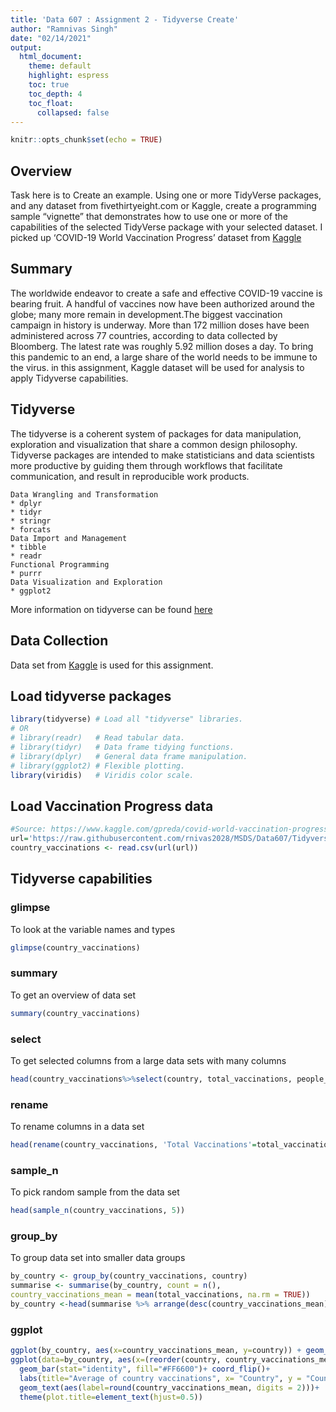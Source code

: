 ```yaml
---
title: 'Data 607 : Assignment 2 - Tidyverse Create'
author: "Ramnivas Singh"
date: "02/14/2021"
output:   
  html_document:
    theme: default
    highlight: espress
    toc: true
    toc_depth: 4
    toc_float:
      collapsed: false
---
```


```r
knitr::opts_chunk$set(echo = TRUE)
```

## Overview

Task here is to Create an example. Using one or more TidyVerse packages, and any dataset from fivethirtyeight.com or Kaggle, create a programming sample “vignette” that demonstrates how to use one or more of the capabilities of the selected TidyVerse package with your selected dataset.
I picked up 'COVID-19 World Vaccination Progress' dataset from [Kaggle](https://www.kaggle.com/gpreda/covid-world-vaccination-progress)

## Summary
The worldwide endeavor to create a safe and effective COVID-19 vaccine is bearing fruit. A handful of vaccines now have been authorized around the globe; many more remain in development.The biggest vaccination campaign in history is underway. More than 172 million doses have been administered across 77 countries, according to data collected by Bloomberg. The latest rate was roughly 5.92 million doses a day. To bring this pandemic to an end, a large share of the world needs to be immune to the virus.
in this assignment, Kaggle dataset will be used for analysis to apply Tidyverse capabilities.

## Tidyverse
The tidyverse is a coherent system of packages for data manipulation, exploration and visualization that share a common design philosophy. Tidyverse packages are intended to make statisticians and data scientists more productive by guiding them through workflows that facilitate communication, and result in reproducible work products.

```
Data Wrangling and Transformation
* dplyr
* tidyr 
* stringr
* forcats
Data Import and Management
* tibble
* readr 
Functional Programming
* purrr
Data Visualization and Exploration
* ggplot2

```
More information on tidyverse can be found [here](https://tidyverse.org)

## Data Collection
Data set from [Kaggle](https://www.kaggle.com/gpreda/covid-world-vaccination-progress) is used for this assignment. 

## Load tidyverse packages
```r
library(tidyverse) # Load all "tidyverse" libraries.
# OR
# library(readr)   # Read tabular data.
# library(tidyr)   # Data frame tidying functions.
# library(dplyr)   # General data frame manipulation.
# library(ggplot2) # Flexible plotting.
library(viridis)   # Viridis color scale.

```

## Load Vaccination Progress data

```r
#Source: https://www.kaggle.com/gpreda/covid-world-vaccination-progress/download
url='https://raw.githubusercontent.com/rnivas2028/MSDS/Data607/Tidyverse/country_vaccinations.csv'
country_vaccinations <- read.csv(url(url))
```
## Tidyverse capabilities
### glimpse
To look at the variable names and types
```r
glimpse(country_vaccinations)
```

### summary
To get an overview of data set
```r
summary(country_vaccinations)
```

### select
To get selected columns from a large data sets with many columns
```r
head(country_vaccinations%>%select(country, total_vaccinations,	people_vaccinated,	people_fully_vaccinated),5)

```

### rename
To rename columns in a data set
```r
head(rename(country_vaccinations, 'Total Vaccinations'=total_vaccinations),5)

```

### sample_n
To pick random sample from the data set
```r
head(sample_n(country_vaccinations, 5))

```
### group_by
To group data set into smaller data groups
```r
by_country <- group_by(country_vaccinations, country)
summarise <- summarise(by_country, count = n(),
country_vaccinations_mean = mean(total_vaccinations, na.rm = TRUE))
by_country <-head(summarise %>% arrange(desc(country_vaccinations_mean)))
```

### ggplot 
```r
ggplot(by_country, aes(x=country_vaccinations_mean, y=country)) + geom_point()
ggplot(data=by_country, aes(x=(reorder(country, country_vaccinations_mean)), y = country_vaccinations_mean))+
  geom_bar(stat="identity", fill="#FF6600")+ coord_flip()+
  labs(title="Average of country vaccinations", x= "Country", y = "Country Vaccinations Mean")+
  geom_text(aes(label=round(country_vaccinations_mean, digits = 2)))+
  theme(plot.title=element_text(hjust=0.5))
```
